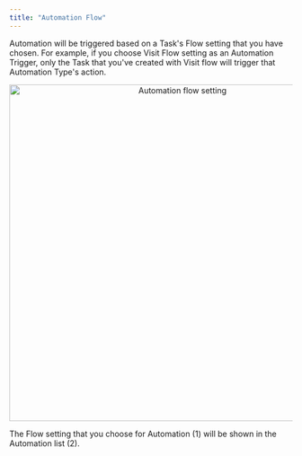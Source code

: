 ```yaml
---
title: "Automation Flow"
---
```



Automation will be triggered based on a Task's Flow setting that you have chosen. For example, if you choose Visit Flow setting as an Automation Trigger, only the Task that you've created with Visit flow will trigger that Automation Type's action.

<div align="center">
  <img src="https://t3837933.p.clickup-attachments.com/t3837933/854386df-b8f6-4921-8e8b-9505e9742ed8/12.png" alt="Automation flow setting" width="600" />
</div>

The Flow setting that you choose for Automation (1) will be shown in the Automation list (2).
